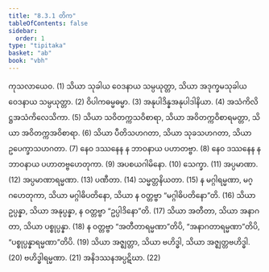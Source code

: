 ```yaml
---
title: "8.3.1 တိက"
tableOfContents: false
sidebar:
  order: 1
type: "tipitaka"
basket: "ab"
book: "vbh"
---
```



<DynamicBreadcrumb />

<Division number="429" book="vbh" e="ch" v="30" p="223">

<Paragraph number="1431" book="vbh">
ကုသလာယေဝ. (1)
</Paragraph>

<Paragraph number="1432" book="vbh">
သိယာ သုခါယ ဝေဒနာယ သမ္ပယုတ္တာ, သိယာ အဒုက္ခမသုခါယ ဝေဒနာယ သမ္ပယုတ္တာ. (2)
</Paragraph>

<Paragraph number="1433" book="vbh">
ဝိပါကဓမ္မဓမ္မာ. (3)
</Paragraph>

<Paragraph number="1434" book="vbh">
အနုပါဒိန္နအနုပါဒါနိယာ. (4)
</Paragraph>

<Paragraph number="1435" book="vbh">
အသံကိလိဋ္ဌအသံကိလေသိကာ. (5)
</Paragraph>

<Paragraph number="1436" book="vbh">
သိယာ သဝိတက္ကသဝိစာရာ, သိယာ အဝိတက္ကဝိစာရမတ္တာ, သိယာ အဝိတက္ကအဝိစာရာ. (6)
</Paragraph>

<Paragraph number="1437" book="vbh">
သိယာ ပီတိသဟဂတာ, သိယာ သုခသဟဂတာ, သိယာ ဥပေက္ခာသဟဂတာ. (7)
</Paragraph>

<Paragraph number="1438" book="vbh">
နေဝ ဒဿနေန န ဘာဝနာယ ပဟာတဗ္ဗာ. (8)
</Paragraph>

<Paragraph number="1439" book="vbh">
နေဝ ဒဿနေန န ဘာဝနာယ ပဟာတဗ္ဗဟေတုကာ. (9)
</Paragraph>

<Paragraph number="1440" book="vbh">
အပစယဂါမိနော. (10)
</Paragraph>

<Paragraph number="1441" book="vbh">
သေက္ခာ. (11)
</Paragraph>

<Paragraph number="1442" book="vbh">
အပ္ပမာဏာ. (12)
</Paragraph>

<Paragraph number="1443" book="vbh">
အပ္ပမာဏာရမ္မဏာ. (13)
</Paragraph>

<Paragraph number="1444" book="vbh">
ပဏီတာ. (14)
</Paragraph>

<Paragraph number="1445" book="vbh">
သမ္မတ္တနိယတာ. (15)
</Paragraph>

<Paragraph number="1446" book="vbh">
န မဂ္ဂါရမ္မဏာ, မဂ္ဂဟေတုကာ, သိယာ မဂ္ဂါဓိပတိနော, သိယာ န ဝတ္တဗ္ဗာ “မဂ္ဂါဓိပတိနော”တိ. (16)
</Paragraph>

<Paragraph number="1447" book="vbh">
သိယာ ဥပ္ပန္နာ, သိယာ အနုပ္ပန္နာ, န ဝတ္တဗ္ဗာ “ဥပ္ပါဒိနော”တိ. (17)
</Paragraph>

<Paragraph number="1448" book="vbh">
သိယာ အတီတာ, သိယာ အနာဂတာ, သိယာ ပစ္စုပ္ပန္နာ. (18)
</Paragraph>

<Paragraph number="1449" book="vbh">
န ဝတ္တဗ္ဗာ “အတီတာရမ္မဏာ”တိပိ, “အနာဂတာရမ္မဏာ”တိပိ, “ပစ္စုပ္ပန္နာရမ္မဏာ”တိပိ. (19)
</Paragraph>

<Paragraph number="1450" book="vbh">
သိယာ အဇ္ဈတ္တာ, သိယာ ဗဟိဒ္ဓါ, သိယာ အဇ္ဈတ္တဗဟိဒ္ဓါ. (20)
</Paragraph>

<Paragraph number="1451" book="vbh">
ဗဟိဒ္ဓါရမ္မဏာ. (21)
</Paragraph>

<Paragraph number="1452" book="vbh">
အနိဒဿနအပ္ပဋိဃာ. (22)
</Paragraph>
</Division>